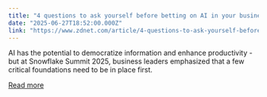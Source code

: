 ```yaml
---
title: "4 questions to ask yourself before betting on AI in your business - and why"
date: "2025-06-27T18:52:00.000Z"
link: "https://www.zdnet.com/article/4-questions-to-ask-yourself-before-betting-on-ai-in-your-business-and-why/"
---
```


AI has the potential to democratize information and enhance productivity - but at Snowflake Summit 2025, business leaders emphasized that a few critical foundations need to be in place first.

[Read more](https://www.zdnet.com/article/4-questions-to-ask-yourself-before-betting-on-ai-in-your-business-and-why/)
